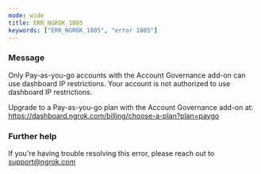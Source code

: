 ```yaml
---
mode: wide
title: ERR_NGROK_1805
keywords: ["ERR_NGROK_1805", "error 1805"]
---
```



### Message

Only Pay-as-you-go accounts with the Account Governance add-on can use dashboard IP restrictions.
Your account is not authorized to use dashboard IP restrictions.

Upgrade to a Pay-as-you-go plan with the Account Governance add-on at: https://dashboard.ngrok.com/billing/choose-a-plan?plan=paygo

<ErrorDetails />

### Further help

If you're having trouble resolving this error, please reach out to [support@ngrok.com](mailto:support@ngrok.com?subject=Help%20with%20ERR_NGROK_1805)
